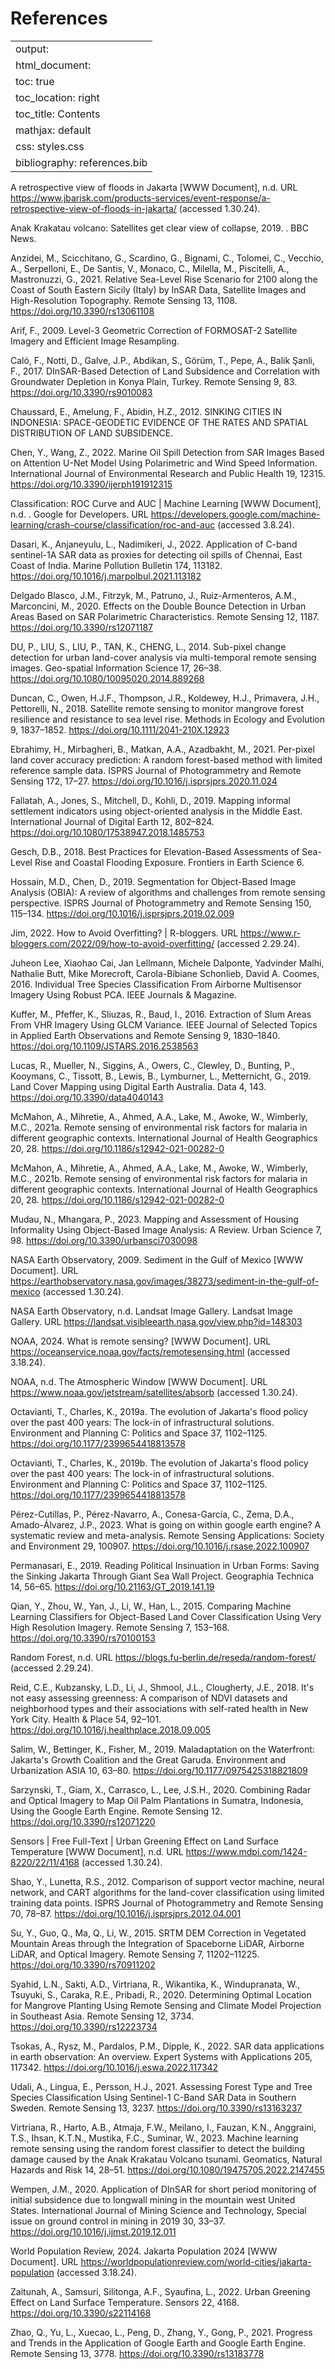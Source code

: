 # References {.unnumbered}

---
output:
  html_document:
    toc: true
    toc_location: right
    toc_title: Contents
    mathjax: default
    css: styles.css
    bibliography: references.bib
---

A retrospective view of floods in Jakarta \[WWW Document\], n.d. URL <https://www.jbarisk.com/products-services/event-response/a-retrospective-view-of-floods-in-jakarta/> (accessed 1.30.24).

Anak Krakatau volcano: Satellites get clear view of collapse, 2019. . BBC News.

Anzidei, M., Scicchitano, G., Scardino, G., Bignami, C., Tolomei, C., Vecchio, A., Serpelloni, E., De Santis, V., Monaco, C., Milella, M., Piscitelli, A., Mastronuzzi, G., 2021. Relative Sea-Level Rise Scenario for 2100 along the Coast of South Eastern Sicily (Italy) by InSAR Data, Satellite Images and High-Resolution Topography. Remote Sensing 13, 1108. <https://doi.org/10.3390/rs13061108>

Arif, F., 2009. Level-3 Geometric Correction of FORMOSAT-2 Satellite Imagery and Efficient Image Resampling.

Caló, F., Notti, D., Galve, J.P., Abdikan, S., Görüm, T., Pepe, A., Balik Şanli, F., 2017. DInSAR-Based Detection of Land Subsidence and Correlation with Groundwater Depletion in Konya Plain, Turkey. Remote Sensing 9, 83. <https://doi.org/10.3390/rs9010083>

Chaussard, E., Amelung, F., Abidin, H.Z., 2012. SINKING CITIES IN INDONESIA: SPACE-GEODETIC EVIDENCE OF THE RATES AND SPATIAL DISTRIBUTION OF LAND SUBSIDENCE.

Chen, Y., Wang, Z., 2022. Marine Oil Spill Detection from SAR Images Based on Attention U-Net Model Using Polarimetric and Wind Speed Information. International Journal of Environmental Research and Public Health 19, 12315. <https://doi.org/10.3390/ijerph191912315>

Classification: ROC Curve and AUC \| Machine Learning \[WWW Document\], n.d. . Google for Developers. URL <https://developers.google.com/machine-learning/crash-course/classification/roc-and-auc> (accessed 3.8.24).

Dasari, K., Anjaneyulu, L., Nadimikeri, J., 2022. Application of C-band sentinel-1A SAR data as proxies for detecting oil spills of Chennai, East Coast of India. Marine Pollution Bulletin 174, 113182. <https://doi.org/10.1016/j.marpolbul.2021.113182>

Delgado Blasco, J.M., Fitrzyk, M., Patruno, J., Ruiz-Armenteros, A.M., Marconcini, M., 2020. Effects on the Double Bounce Detection in Urban Areas Based on SAR Polarimetric Characteristics. Remote Sensing 12, 1187. <https://doi.org/10.3390/rs12071187>

DU, P., LIU, S., LIU, P., TAN, K., CHENG, L., 2014. Sub-pixel change detection for urban land-cover analysis via multi-temporal remote sensing images. Geo-spatial Information Science 17, 26--38. <https://doi.org/10.1080/10095020.2014.889268>

Duncan, C., Owen, H.J.F., Thompson, J.R., Koldewey, H.J., Primavera, J.H., Pettorelli, N., 2018. Satellite remote sensing to monitor mangrove forest resilience and resistance to sea level rise. Methods in Ecology and Evolution 9, 1837--1852. <https://doi.org/10.1111/2041-210X.12923>

Ebrahimy, H., Mirbagheri, B., Matkan, A.A., Azadbakht, M., 2021. Per-pixel land cover accuracy prediction: A random forest-based method with limited reference sample data. ISPRS Journal of Photogrammetry and Remote Sensing 172, 17--27. <https://doi.org/10.1016/j.isprsjprs.2020.11.024>

Fallatah, A., Jones, S., Mitchell, D., Kohli, D., 2019. Mapping informal settlement indicators using object-oriented analysis in the Middle East. International Journal of Digital Earth 12, 802--824. <https://doi.org/10.1080/17538947.2018.1485753>

Gesch, D.B., 2018. Best Practices for Elevation-Based Assessments of Sea-Level Rise and Coastal Flooding Exposure. Frontiers in Earth Science 6.

Hossain, M.D., Chen, D., 2019. Segmentation for Object-Based Image Analysis (OBIA): A review of algorithms and challenges from remote sensing perspective. ISPRS Journal of Photogrammetry and Remote Sensing 150, 115--134. <https://doi.org/10.1016/j.isprsjprs.2019.02.009>

Jim, 2022. How to Avoid Overfitting? \| R-bloggers. URL <https://www.r-bloggers.com/2022/09/how-to-avoid-overfitting/> (accessed 2.29.24).

Juheon Lee, Xiaohao Cai, Jan Lellmann, Michele Dalponte, Yadvinder Malhi, Nathalie Butt, Mike Morecroft, Carola-Bibiane Schonlieb, David A. Coomes, 2016. Individual Tree Species Classification From Airborne Multisensor Imagery Using Robust PCA. IEEE Journals & Magazine.

Kuffer, M., Pfeffer, K., Sliuzas, R., Baud, I., 2016. Extraction of Slum Areas From VHR Imagery Using GLCM Variance. IEEE Journal of Selected Topics in Applied Earth Observations and Remote Sensing 9, 1830--1840. <https://doi.org/10.1109/JSTARS.2016.2538563>

Lucas, R., Mueller, N., Siggins, A., Owers, C., Clewley, D., Bunting, P., Kooymans, C., Tissott, B., Lewis, B., Lymburner, L., Metternicht, G., 2019. Land Cover Mapping using Digital Earth Australia. Data 4, 143. <https://doi.org/10.3390/data4040143>

McMahon, A., Mihretie, A., Ahmed, A.A., Lake, M., Awoke, W., Wimberly, M.C., 2021a. Remote sensing of environmental risk factors for malaria in different geographic contexts. International Journal of Health Geographics 20, 28. <https://doi.org/10.1186/s12942-021-00282-0>

McMahon, A., Mihretie, A., Ahmed, A.A., Lake, M., Awoke, W., Wimberly, M.C., 2021b. Remote sensing of environmental risk factors for malaria in different geographic contexts. International Journal of Health Geographics 20, 28. <https://doi.org/10.1186/s12942-021-00282-0>

Mudau, N., Mhangara, P., 2023. Mapping and Assessment of Housing Informality Using Object-Based Image Analysis: A Review. Urban Science 7, 98. <https://doi.org/10.3390/urbansci7030098>

NASA Earth Observatory, 2009. Sediment in the Gulf of Mexico \[WWW Document\]. URL <https://earthobservatory.nasa.gov/images/38273/sediment-in-the-gulf-of-mexico> (accessed 1.30.24).

NASA Earth Observatory, n.d. Landsat Image Gallery. Landsat Image Gallery. URL <https://landsat.visibleearth.nasa.gov/view.php?id=148303>

NOAA, 2024. What is remote sensing? \[WWW Document\]. URL <https://oceanservice.noaa.gov/facts/remotesensing.html> (accessed 3.18.24).

NOAA, n.d. The Atmospheric Window \[WWW Document\]. URL <https://www.noaa.gov/jetstream/satellites/absorb> (accessed 1.30.24).

Octavianti, T., Charles, K., 2019a. The evolution of Jakarta\'s flood policy over the past 400 years: The lock-in of infrastructural solutions. Environment and Planning C: Politics and Space 37, 1102--1125. <https://doi.org/10.1177/2399654418813578>

Octavianti, T., Charles, K., 2019b. The evolution of Jakarta\'s flood policy over the past 400 years: The lock-in of infrastructural solutions. Environment and Planning C: Politics and Space 37, 1102--1125. <https://doi.org/10.1177/2399654418813578>

Pérez-Cutillas, P., Pérez-Navarro, A., Conesa-García, C., Zema, D.A., Amado-Álvarez, J.P., 2023. What is going on within google earth engine? A systematic review and meta-analysis. Remote Sensing Applications: Society and Environment 29, 100907. <https://doi.org/10.1016/j.rsase.2022.100907>

Permanasari, E., 2019. Reading Political Insinuation in Urban Forms: Saving the Sinking Jakarta Through Giant Sea Wall Project. Geographia Technica 14, 56--65. <https://doi.org/10.21163/GT_2019.141.19>

Qian, Y., Zhou, W., Yan, J., Li, W., Han, L., 2015. Comparing Machine Learning Classifiers for Object-Based Land Cover Classification Using Very High Resolution Imagery. Remote Sensing 7, 153--168. <https://doi.org/10.3390/rs70100153>

Random Forest, n.d. URL <https://blogs.fu-berlin.de/reseda/random-forest/> (accessed 2.29.24).

Reid, C.E., Kubzansky, L.D., Li, J., Shmool, J.L., Clougherty, J.E., 2018. It\'s not easy assessing greenness: A comparison of NDVI datasets and neighborhood types and their associations with self-rated health in New York City. Health & Place 54, 92--101. <https://doi.org/10.1016/j.healthplace.2018.09.005>

Salim, W., Bettinger, K., Fisher, M., 2019. Maladaptation on the Waterfront: Jakarta\'s Growth Coalition and the Great Garuda. Environment and Urbanization ASIA 10, 63--80. <https://doi.org/10.1177/0975425318821809>

Sarzynski, T., Giam, X., Carrasco, L., Lee, J.S.H., 2020. Combining Radar and Optical Imagery to Map Oil Palm Plantations in Sumatra, Indonesia, Using the Google Earth Engine. Remote Sensing 12. <https://doi.org/10.3390/rs12071220>

Sensors \| Free Full-Text \| Urban Greening Effect on Land Surface Temperature \[WWW Document\], n.d. URL <https://www.mdpi.com/1424-8220/22/11/4168> (accessed 1.30.24).

Shao, Y., Lunetta, R.S., 2012. Comparison of support vector machine, neural network, and CART algorithms for the land-cover classification using limited training data points. ISPRS Journal of Photogrammetry and Remote Sensing 70, 78--87. <https://doi.org/10.1016/j.isprsjprs.2012.04.001>

Su, Y., Guo, Q., Ma, Q., Li, W., 2015. SRTM DEM Correction in Vegetated Mountain Areas through the Integration of Spaceborne LiDAR, Airborne LiDAR, and Optical Imagery. Remote Sensing 7, 11202--11225. <https://doi.org/10.3390/rs70911202>

Syahid, L.N., Sakti, A.D., Virtriana, R., Wikantika, K., Windupranata, W., Tsuyuki, S., Caraka, R.E., Pribadi, R., 2020. Determining Optimal Location for Mangrove Planting Using Remote Sensing and Climate Model Projection in Southeast Asia. Remote Sensing 12, 3734. <https://doi.org/10.3390/rs12223734>

Tsokas, A., Rysz, M., Pardalos, P.M., Dipple, K., 2022. SAR data applications in earth observation: An overview. Expert Systems with Applications 205, 117342. <https://doi.org/10.1016/j.eswa.2022.117342>

Udali, A., Lingua, E., Persson, H.J., 2021. Assessing Forest Type and Tree Species Classification Using Sentinel-1 C-Band SAR Data in Southern Sweden. Remote Sensing 13, 3237. <https://doi.org/10.3390/rs13163237>

Virtriana, R., Harto, A.B., Atmaja, F.W., Meilano, I., Fauzan, K.N., Anggraini, T.S., Ihsan, K.T.N., Mustika, F.C., Suminar, W., 2023. Machine learning remote sensing using the random forest classifier to detect the building damage caused by the Anak Krakatau Volcano tsunami. Geomatics, Natural Hazards and Risk 14, 28--51. <https://doi.org/10.1080/19475705.2022.2147455>

Wempen, J.M., 2020. Application of DInSAR for short period monitoring of initial subsidence due to longwall mining in the mountain west United States. International Journal of Mining Science and Technology, Special issue on ground control in mining in 2019 30, 33--37. <https://doi.org/10.1016/j.ijmst.2019.12.011>

World Population Review, 2024. Jakarta Population 2024 \[WWW Document\]. URL <https://worldpopulationreview.com/world-cities/jakarta-population> (accessed 3.18.24).

Zaitunah, A., Samsuri, Silitonga, A.F., Syaufina, L., 2022. Urban Greening Effect on Land Surface Temperature. Sensors 22, 4168. <https://doi.org/10.3390/s22114168>

Zhao, Q., Yu, L., Xuecao, L., Peng, D., Zhang, Y., Gong, P., 2021. Progress and Trends in the Application of Google Earth and Google Earth Engine. Remote Sensing 13, 3778. <https://doi.org/10.3390/rs13183778>
